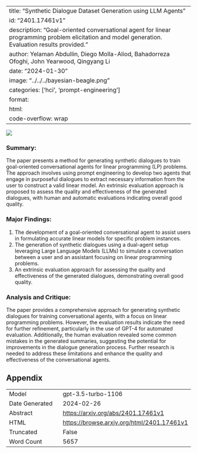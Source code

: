 
---
title: "Synthetic Dialogue Dataset Generation using LLM Agents"
id: "2401.17461v1"
description: "Goal-oriented conversational agent for linear programming problem elicitation and model generation. Evaluation results provided."
author: Yelaman Abdullin, Diego Molla-Aliod, Bahadorreza Ofoghi, John Yearwood, Qingyang Li
date: "2024-01-30"
image: "../../../bayesian-beagle.png"
categories: ['hci', 'prompt-engineering']
format:
  html:
    code-overflow: wrap
---

![](../../../bayesian-beagle.png)

### Summary:
The paper presents a method for generating synthetic dialogues to train goal-oriented conversational agents for linear programming (LP) problems. The approach involves using prompt engineering to develop two agents that engage in purposeful dialogues to extract necessary information from the user to construct a valid linear model. An extrinsic evaluation approach is proposed to assess the quality and effectiveness of the generated dialogues, with human and automatic evaluations indicating overall good quality.

### Major Findings:
1. The development of a goal-oriented conversational agent to assist users in formulating accurate linear models for specific problem instances.
2. The generation of synthetic dialogues using a dual-agent setup leveraging Large Language Models (LLMs) to simulate a conversation between a user and an assistant focusing on linear programming problems.
3. An extrinsic evaluation approach for assessing the quality and effectiveness of the generated dialogues, demonstrating overall good quality.

### Analysis and Critique:
The paper provides a comprehensive approach for generating synthetic dialogues for training conversational agents, with a focus on linear programming problems. However, the evaluation results indicate the need for further refinement, particularly in the use of GPT-4 for automated evaluation. Additionally, the human evaluation revealed some common mistakes in the generated summaries, suggesting the potential for improvements in the dialogue generation process. Further research is needed to address these limitations and enhance the quality and effectiveness of the conversational agents.

## Appendix

|          |          |
|----------|----------|
| Model     | gpt-3.5-turbo-1106       |
| Date Generated     | 2024-02-26       |
| Abstract | [https://arxiv.org/abs/2401.17461v1](https://arxiv.org/abs/2401.17461v1)        |
| HTML     | [https://browse.arxiv.org/html/2401.17461v1](https://browse.arxiv.org/html/2401.17461v1)       |
| Truncated       | False       |
| Word Count       | 5657       |